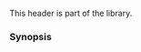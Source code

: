 {{cpp/header/title|simd|notes={{mark c++26}}}}
{{cpp/header/navbar}}
This header is part of the {{lt|cpp/numeric}} library.

{{dsc begin}}
{{dsc h1|Classes}}
{{dsc inc|cpp/numeric/simd/dsc basic_simd}}
{{dsc inc|cpp/numeric/simd/dsc simd}}
{{dsc inc|cpp/numeric/simd/dsc basic_simd_mask}}
{{dsc inc|cpp/numeric/simd/dsc simd_mask}}
{{dsc inc|cpp/numeric/simd/dsc simd_flags}}
{{dsc inc|cpp/numeric/simd/dsc simd_alignment}}
{{dsc inc|cpp/numeric/simd/dsc rebind_simd}}
{{dsc inc|cpp/numeric/simd/dsc resize_simd}}
{{dsc h1|Functions}}
{{dsc inc|cpp/numeric/simd/dsc simd_load}}
{{dsc inc|cpp/numeric/simd/dsc simd_store}}
{{dsc inc|cpp/numeric/simd/dsc simd_split}}
{{dsc inc|cpp/numeric/simd/dsc simd_cat}}
{{dsc inc|cpp/numeric/simd/dsc all_any_none_of}}
{{dsc inc|cpp/numeric/simd/dsc reduce_count}}
{{dsc inc|cpp/numeric/simd/dsc reduce_min_max_index}}
{{dsc inc|cpp/numeric/simd/dsc reduce}}
{{dsc inc|cpp/numeric/simd/dsc min_max}}
{{dsc inc|cpp/numeric/simd/dsc clamp}}
{{dsc inc|cpp/numeric/simd/dsc simd_select}}
{{dsc h1|Constants}}
{{dsc inc|cpp/numeric/simd/dsc simd_flag_default}}
{{dsc inc|cpp/numeric/simd/dsc simd_flag_convert}}
{{dsc inc|cpp/numeric/simd/dsc simd_flag_aligned}}
{{dsc inc|cpp/numeric/simd/dsc simd_flag_overaligned}}
{{dsc end}}

===Synopsis===
{{cpp/synopsis/simd}}

{{langlinks|es|ja|zh}}